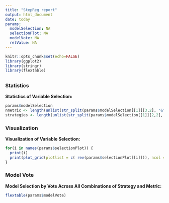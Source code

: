 ```yaml
---
title: "StepReg report"
output: html_document
date: today
params:
  modelSelection: NA
  selectionPlot: NA
  modelVote: NA
  relValue: NA
---
```


```r
knitr::opts_chunk$set(echo=FALSE)
library(ggplot2)
library(stringr)
library(flextable)
```

## {.tabset}

### Statistics

**Statistics of Variable Selection:**

```r
params$modelSelection
nmetric <- length(unlist(str_split(params$modelSelection[[1]][3,2], "&")))
strategies <- length(unlist(str_split(params$modelSelection[[1]][2,2], "&")))
```

### Visualization

**Visualization of Variable Selection:**
```r
for(i in names(params$selectionPlot)) {
  print(i)
  print(plot_grid(plotlist = c( rev(params$selectionPlot[[i]])), ncol = 1, rel_heights = c(1, as.numeric(params$relValue))))
}
```

### Model Vote

**Model Selection by Vote Across All Combinations of Strategy and Metric:**

```r
flextable(params$modelVote)
```